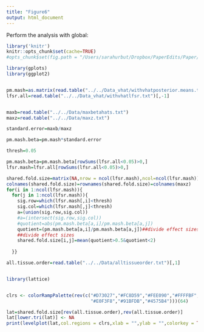 ```yaml
---
title: "Figure6"
output: html_document
---
```


Perform the analysis with global:
```r
library('knitr')
knitr::opts_chunk$set(cache=TRUE)
#opts_chunk$set(fig.path = "/Users/sarahurbut/Dropbox/PaperEdits/Paper/Figures/") 
```

```r
library(gplots)
library(ggplot2)


pm.mash=as.matrix(read.table("../../Data_vhat/withvhatposterior.means.txt")[,-1])
lfsr.all=read.table("../../Data_vhat/withvhatlfsr.txt")[,-1]


maxb=read.table("../../Data/maxbetahats.txt")
maxz=read.table("../../Data/maxz.txt")

standard.error=maxb/maxz

pm.mash.beta=pm.mash*standard.error

```

```r
thresh=0.05

pm.mash.beta=pm.mash.beta[rowSums(lfsr.all<0.05)>0,]
lfsr.mash=lfsr.all[rowSums(lfsr.all<0.05)>0,]

shared.fold.size=matrix(NA,nrow = ncol(lfsr.mash),ncol=ncol(lfsr.mash))
colnames(shared.fold.size)=rownames(shared.fold.size)=colnames(maxz)
for(i in 1:ncol(lfsr.mash)){
  for(j in 1:ncol(lfsr.mash)){
    sig.row=which(lfsr.mash[,i]<thresh)
    sig.col=which(lfsr.mash[,j]<thresh)
    a=(union(sig.row,sig.col))
    #a=(intersect(sig.row,sig.col))
    #quotient=abs(pm.mash.beta[a,i]/pm.mash.beta[a,j])
    quotient=(pm.mash.beta[a,i]/pm.mash.beta[a,j])##divide effect sizes
    ##divide effect sizes
    shared.fold.size[i,j]=mean(quotient>0.5&quotient<2)
   
  }}

````





```r
all.tissue.order=read.table("../../Data/alltissueorder.txt")[,1]


library(lattice)


clrs <- colorRampPalette(rev(c("#D73027","#FC8D59","#FEE090","#FFFFBF",
                               "#E0F3F8","#91BFDB","#4575B4")))(64)

lat=shared.fold.size[rev(all.tissue.order),rev(all.tissue.order)]
lat[lower.tri(lat)] <- NA
print(levelplot(lat,col.regions = clrs,xlab = "",ylab = "",colorkey = TRUE))

```
